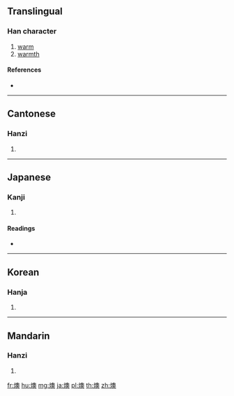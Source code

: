 ==Translingual==

===Han character===
{{Han char|rn=86|rad=火|as=13|sn=17|four=97834|canj=FHBK}}

# [[warm]]
# [[warmth]]

====References====
* {{Han ref|kx=0684.180|dkj=19458|dj=1097.010|hdz=32235.010|uh=71E0|ud=29152|bh=C0EE|bd=49390}}

----

==Cantonese==

===Hanzi===
{{yue-hanzi|jyut=|y=[[yuk1]]}}

# {{defn|lang=yue|sort=火13}}

----

==Japanese==

===Kanji===
{{ja-kanji|grade=|rs=火13}}

# {{defn|lang=ja|sort=火13}}

====Readings====
* {{ja-readings|on=[[いく]] (iku), [[おう]] (ō)|kun=[[あたたかい]] (atatakai)}}

----

==Korean==

===Hanja===
{{ko-hanja|hangeul=욱|eumhun=|rv=uk|mr=uk|y=wuk}}

# {{defn|lang=ko|sort=火13}}

----

==Mandarin==

===Hanzi===
{{cmn-hanzi|pin=[[ào]] ([[ao4]]), [[yù]] ([[yu4]])|wg=ao<sup>4</sup>, [[yü]]<sup>4</sup>}}

# {{defn|lang=cmn|sort=火13}}

[[fr:燠]]
[[hu:燠]]
[[mg:燠]]
[[ja:燠]]
[[pl:燠]]
[[th:燠]]
[[zh:燠]]